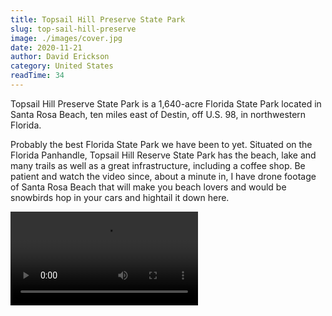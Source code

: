 ```yaml
---
title: Topsail Hill Preserve State Park
slug: top-sail-hill-preserve
image: ./images/cover.jpg
date: 2020-11-21
author: David Erickson
category: United States
readTime: 34
---
```






Topsail Hill Preserve State Park is a 1,640-acre Florida State Park located in Santa Rosa Beach, ten miles east of Destin, off U.S. 98, in northwestern Florida. 

Probably the best Florida State Park we have been to yet. Situated on the Florida Panhandle, Topsail Hill Reserve State Park has the beach, lake and many trails as well as a great infrastructure, including a coffee shop. Be patient and watch the video since, about a minute in, I have drone footage of Santa Rosa Beach that will make you beach lovers and would be snowbirds hop in your cars and hightail it down here.


<Video src="https://youtube.com/embed/OUA0N5GWM4I" title="Topsail Hill Preserve State Park"/>


<GetImages blogDate="2020-11-21" />
